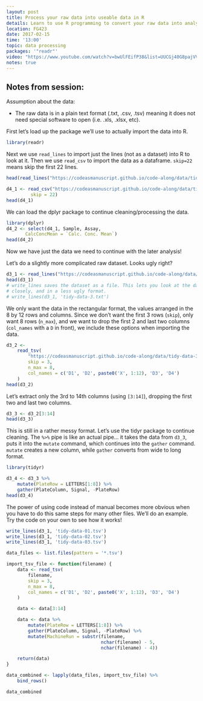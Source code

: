 ```yaml
---
layout: post
title: Process your raw data into useable data in R
details: Learn to use R programming to convert your raw data into analyzable data.
location: FG423
date: 2017-02-15
time: '13:00'
topic: data processing
packages: '"readr"'
video: "https://www.youtube.com/watch?v=bwUlFEifP38&list=UUCGj40G8pajVVu4jE14su3Q&index=1"
notes: true
---
```


## Notes from session:

Assumption about the data:

- The raw data is in a plain text format (.txt, .csv, .tsv) meaning it does not
need special software to open (i.e. .xls, .xlsx, etc).

First let's load up the package we'll use to actually import the data into R.

```r
library(readr)
```

Next we use `read_lines` to import just the lines (not as a dataset) into R to
look at it. Then we use `read_csv` to import the data as a dataframe. `skip=22`
means skip the first 22 lines.

```r
head(read_lines("https://codeasmanuscript.github.io/code-along/data/tidy-data-4.csv"))

d4_1 <- read_csv("https://codeasmanuscript.github.io/code-along/data/tidy-data-4.csv",
         skip = 22)
head(d4_1)
```

We can load the dplyr package to continue cleaning/processing the data.

```r
library(dplyr)
d4_2 <- select(d4_1, Sample, Assay,
       CalcConcMean = `Calc. Conc. Mean`)
head(d4_2)
```

Now we have just the data we need to continue with the later analysis!

Let's do a slightly more complicated raw dataset. Looks ugly right?

```r
d3_1 <- read_lines("https://codeasmanuscript.github.io/code-along/data/tidy-data-3.txt")
head(d3_1)
# write_lines saves the dataset as a file. This lets you look at the data more
# closely, and in a less ugly format.
# write_lines(d3_1, 'tidy-data-3.txt')
```

We only want the data in the rectangular format, the values arranged in the 8 by
12 rows and columns. Since we don't want the first 3 rows (`skip`), only want 8
rows (`n_max`), and we want to drop the first 2 and last two columns
(`col_names` with a `D` in front), we include these options when importing the
data.

```r
d3_2 <-
    read_tsv(
        "https://codeasmanuscript.github.io/code-along/data/tidy-data-3.txt",
        skip = 3,
        n_max = 8,
        col_names = c('D1', 'D2', paste0('X', 1:12), 'D3', 'D4')
    )
head(d3_2)
```

Let's extract only the 3rd to 14th columns (using `[3:14]`), dropping the first
two and last two columns.

```r
d3_3 <- d3_2[3:14]
head(d3_3)
```

This is still in a rather messy format. Let's use the tidyr package to continue
cleaning. The `%>%` pipe is like an actual pipe... it takes the data from
`d3_3`, puts it into the `mutate` command, which continues into the `gather`
command. `mutate` creates a new column, while `gather` converts from wide to
long format.

```r
library(tidyr)

d3_4 <- d3_3 %>%
    mutate(PlateRow = LETTERS[1:8]) %>%
    gather(PlateColumn, Signal, -PlateRow)
head(d3_4)
```

The power of using code instead of manual becomes more obvious when you have to
do this same steps for many other files. We'll do an example. Try the code on
your own to see how it works!

```r
write_lines(d3_1, 'tidy-data-01.tsv')
write_lines(d3_1, 'tidy-data-02.tsv')
write_lines(d3_1, 'tidy-data-03.tsv')

data_files <- list.files(pattern = '*.tsv')

import_tsv_file <- function(filename) {
    data <- read_tsv(
        filename,
        skip = 3,
        n_max = 8,
        col_names = c('D1', 'D2', paste0('X', 1:12), 'D3', 'D4')
    )

    data <- data[3:14]

    data <- data %>%
        mutate(PlateRow = LETTERS[1:8]) %>%
        gather(PlateColumn, Signal, -PlateRow) %>%
        mutate(MachineRun = substr(filename,
                                   nchar(filename) - 5,
                                   nchar(filename) - 4))

    return(data)
}

data_combined <- lapply(data_files, import_tsv_file) %>%
    bind_rows()

data_combined
```

